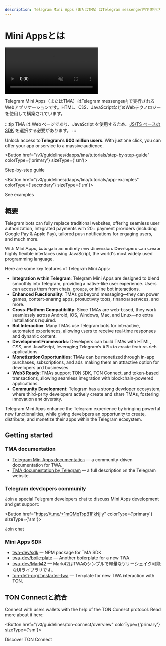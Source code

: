 ```yaml
---
description: Telegram Mini Apps（またはTMA）はTelegram messenger内で実行されるWebアプリケーションです。HTML、CSS、JavaScriptなどのWebテクノロジーを使用して構築されています。
---
```



# Mini Appsとは

<div style={{width: '100%', textAlign:'center', margin: '10pt auto'}}>
  <video style={{width: '100%',maxWidth: '600px', borderRadius: '10pt'}} muted={true} autoPlay={true} loop={true}>
    <source src="/files/twa.mp4" type="video/mp4" />

```
Your browser does not support the video tag.
```

</video>
</div>

Telegram Mini Apps（またはTMA）はTelegram messenger内で実行されるWebアプリケーションです。HTML、CSS、JavaScriptなどのWebテクノロジーを使用して構築されています。

:::tip
TMA は Web ページであり、JavaScript を使用するため、[JS/TS ベースの SDK](/v3/guidelines/dapps/apis-sdks/sdk#typescript--javascript) を選択する必要があります。
:::

Unlock access to **Telegram’s 900 million users**. With just one click, you can offer your app or service to a massive audience.

<Button href="/v3/guidelines/dapps/tma/tutorials/step-by-step-guide" colorType={'primary'} sizeType={'sm'}>

Step-by-step guide

</Button>

<Button href="/v3/guidelines/dapps/tma/tutorials/app-examples" colorType={'secondary'} sizeType={'sm'}>

See examples

</Button>

## 概要

Telegram bots can fully replace traditional websites, offering seamless user authorization, Integrated payments with 20+ payment providers (including Google Pay & Apple Pay), tailored push notifications for engaging users, and much more.

With Mini Apps, bots gain an entirely new dimension. Developers can create highly flexible interfaces using JavaScript, the world's most widely used programming language.

Here are some key features of Telegram Mini Apps:

- **Integration within Telegram**: Telegram Mini Apps are designed to blend smoothly into Telegram, providing a native-like user experience. Users can access them from chats, groups, or inline bot interactions.
- **Enhanced Functionality**: TMAs go beyond messaging—they can power games, content-sharing apps, productivity tools, financial services, and more.
- **Cross-Platform Compatibility**: Since TMAs are web-based, they work seamlessly across Android, iOS, Windows, Mac, and Linux—no extra installations required.
- **Bot Interaction**: Many TMAs use Telegram bots for interactive, automated experiences, allowing users to receive real-time responses and dynamic content.
- **Development Frameworks**: Developers can build TMAs with HTML, CSS, and JavaScript, leveraging Telegram’s APIs to create feature-rich applications.
- **Monetization Opportunities**: TMAs can be monetized through in-app purchases, subscriptions, and ads, making them an attractive option for developers and businesses.
- **Web3 Ready**: TMAs support TON SDK, TON Connect, and token-based transactions, allowing seamless integration with blockchain-powered applications.
- **Community Development**: Telegram has a strong developer ecosystem, where third-party developers actively create and share TMAs, fostering innovation and diversity.

Telegram Mini Apps enhance the Telegram experience by bringing powerful new functionalities, while giving developers an opportunity to create, distribute, and monetize their apps within the Telegram ecosystem.

## Getting started

### TMA documentation

- [Telegram Mini Apps documentation](https://docs.telegram-mini-apps.com) — a community-driven documentation for TWA.
- [TMA documentation by Telegram](https://core.telegram.org/bots/webapps) — a full description on the Telegram website.

### Telegram developers community

Join a special Telegram developers chat to discuss Mini Apps development and get support:

<Button href="https://t.me/+1mQMqTopB1FkNjIy" colorType={'primary'} sizeType={'sm'}>

Join chat

</Button>

### Mini Apps SDK

- [twa-dev/sdk](https://github.com/twa-dev/sdk) — NPM package for TMA SDK.
- [twa-dev/boilerplate](https://github.com/twa-dev/Boilerplate) — Another boilerplate for a new TWA.
- [twa-dev/Mark42](https://github.com/twa-dev/Mark42) — Mark42はTWAのシンプルで軽量なツリーシェイク可能なUIライブラリです。
- [ton-defi-org/tonstarter-twa](https://github.com/ton-defi-org/tonstarter-twa) — Template for new TWA interaction with TON.

## TON Connectと統合

Connect with users wallets with the help of the TON Connect protocol. Read more about it here:

<Button href="/v3/guidelines/ton-connect/overview" colorType={'primary'} sizeType={'sm'}>

Discover TON Connect

</Button>

<Feedback />
